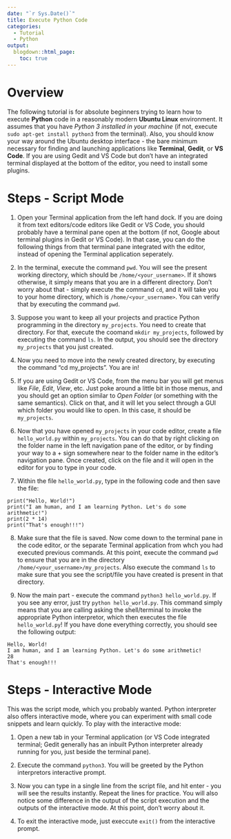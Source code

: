 ```yaml
---
date: "`r Sys.Date()`"
title: Execute Python Code
categories:
  - Tutorial
  - Python
output:
  blogdown::html_page:
    toc: true
---
```


# Overview

The following tutorial is for absolute beginners trying to learn how to execute **Python** code in a reasonably modern **Ubuntu Linux** environment. It assumes that you have *Python 3 installed in your machine* (if not, execute `sudo apt-get install python3` from the terminal). Also, you should know your way around the Ubuntu desktop interface - the bare minimum necessary for finding and launching applications like **Terminal**, **Gedit**, or **VS Code**. If you are using Gedit and VS Code but don't have an integrated terminal displayed at the bottom of the editor, you need to install some plugins. 

# Steps - Script Mode

1. Open your Terminal application from the left hand dock. If you are doing it from text editors/code editors like Gedit or VS Code, you should probably have a terminal pane open at the bottom (if not, Google about terminal plugins in Gedit or VS Code). In that case, you can do the following things from that terminal pane integrated with the editor, instead of opening the Terminal application seperately.

2. In the terminal, execute the command `pwd`. You will see the present working directory, which should be `/home/<your_username>`. If it shows otherwise, it simply means that you are in a different directory. Don't worry about that - simply execute the command `cd`, and it will take you to your home directory, which is `/home/<your_username>`. You can verify that by executing the command `pwd`.

3. Suppose you want to keep all your projects and practice Python programming in the directory `my_projects`. You need to create that directory. For that, execute the coomand `mkdir my_projects`, followed by executing the command `ls`. In the output, you should see the directory `my_projects` that you just created.

4. Now you need to move into the newly created directory, by executing the command "cd my_projects". You are in!

5. If you are using Gedit or VS Code, from the menu bar you will get menus like *File*, *Edit*, *View*, etc. Just poke around a little bit in those menus, and you should get an option similar to *Open Folder* (or something with the same semantics). Click on that, and it will let you select through a GUI which folder you would like to open. In this case, it should be `my_projects`. 

6. Now that you have opened `my_projects` in your code editor, create a file `hello_world.py` within `my_projects`. You can do that by right clicking on the folder name in the left navigation pane of the editor, or by finding your way to a + sign somewhere near to the folder name in the editor's navigation pane. Once created, click on the file and it will open in the editor for you to type in your code.

7. Within the file `hello_world.py`, type in the following code and then save the file:
```
print("Hello, World!")
print("I am human, and I am learning Python. Let's do some arithmetic!")
print(2 * 14)
print("That's enough!!!")
```

8. Make sure that the file is saved. Now come down to the terminal pane in the code editor, or the separate Terminal application from whch you had executed previous commands. At this point, execute the command `pwd` to ensure that you are in the directory `/home/<your_username>/my_projects`. Also execute the command `ls` to make sure that you see the script/file you have created is present in that directory.

9. Now the main part - execute the command `python3 hello_world.py`. If you see any error, just try `python hello_world.py`. This command simply means that you are calling asking the shell/terminal to invoke the appropriate Python interpretor, which then executes the file `hello_world.py`! If you have done everything correctly, you should see the following output:
```
Hello, World!
I am human, and I am learning Python. Let's do some arithmetic!
28
That's enough!!!
```

# Steps - Interactive Mode

This was the script mode, which you probably wanted. Python interpreter also offers interactive mode, where you can experiment with small code snippets and learn quickly. To play with the interactive mode:

1. Open a new tab in your Terminal application (or VS Code integrated terminal; Gedit generally has an inbuilt Python interpreter already running for you, just beside the terminal pane). 

2. Execute the command `python3`. You will be greeted by the Python interpretors interactive prompt. 

3. Now you can type in a single line from the script file, and hit enter - you will see the results instantly. Repeat the lines for practice. You will also notice some difference in the output of the script execution and the outputs of the interactive mode. At this point, don't worry about it. 

4. To exit the interactive mode, just execcute `exit()` from the interactive prompt.
